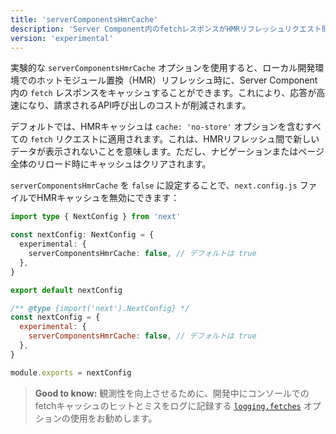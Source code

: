 ```yaml
---
title: 'serverComponentsHmrCache'
description: 'Server Component内のfetchレスポンスがHMRリフレッシュリクエスト間でキャッシュされるかどうかを設定します。'
version: 'experimental'
---
```


実験的な `serverComponentsHmrCache` オプションを使用すると、ローカル開発環境でのホットモジュール置換（HMR）リフレッシュ時に、Server Component内の `fetch` レスポンスをキャッシュすることができます。これにより、応答が高速になり、請求されるAPI呼び出しのコストが削減されます。

デフォルトでは、HMRキャッシュは `cache: 'no-store'` オプションを含むすべての `fetch` リクエストに適用されます。これは、HMRリフレッシュ間で新しいデータが表示されないことを意味します。ただし、ナビゲーションまたはページ全体のリロード時にキャッシュはクリアされます。

`serverComponentsHmrCache` を `false` に設定することで、`next.config.js` ファイルでHMRキャッシュを無効にできます：

<Tabs>
<TabItem value="ts" label="TypeScript">

```ts title="next.config.ts" switcher
import type { NextConfig } from 'next'

const nextConfig: NextConfig = {
  experimental: {
    serverComponentsHmrCache: false, // デフォルトは true
  },
}

export default nextConfig
```
</TabItem>
<TabItem value="js" label="JavaScript">

```js title="next.config.js" switcher
/** @type {import('next').NextConfig} */
const nextConfig = {
  experimental: {
    serverComponentsHmrCache: false, // デフォルトは true
  },
}

module.exports = nextConfig
```
</TabItem>
</Tabs>


> **Good to know:** 観測性を向上させるために、開発中にコンソールでのfetchキャッシュのヒットとミスをログに記録する [`logging.fetches`](/docs/app/api-reference/next-config-js/logging) オプションの使用をお勧めします。